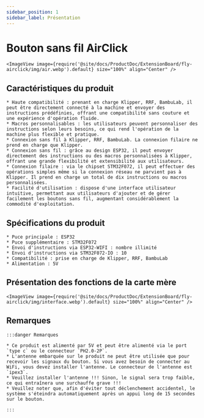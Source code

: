 ```yaml
---
sidebar_position: 1
sidebar_label: Présentation
---
```


# Bouton sans fil AirClick
    <ImageView image={require('@site/docs/ProductDoc/ExtensionBoard/fly-airclick/img/air.webp').default} size="100%" align="Center" />



## Caractéristiques du produit

    * Haute compatibilité : prenant en charge Klipper, RRF, BambuLab, il peut être directement connecté à la machine et envoyer des instructions prédéfinies, offrant une compatibilité sans couture et une expérience d'opération fluide.
    * Macros personnalisables : les utilisateurs peuvent personnaliser des instructions selon leurs besoins, ce qui rend l'opération de la machine plus flexible et pratique.
    * Connexion sans fil à Klipper, RRF, BambuLab. La connexion filaire ne prend en charge que Klipper.
    * Connexion sans fil : grâce au design ESP32, il peut envoyer directement des instructions ou des macros personnalisées à Klipper, offrant une grande flexibilité et extensibilité aux utilisateurs.
    * Connexion filaire : via le chipset STM32F072, il peut effectuer des opérations simples même si la connexion réseau ne parvient pas à Klipper. Il prend en charge un total de dix instructions ou macros personnalisées.
    * Facilité d'utilisation : dispose d'une interface utilisateur intuitive, permettant aux utilisateurs d'ajouter et de gérer facilement les boutons sans fil, augmentant considérablement la commodité d'exploitation.

## Spécifications du produit

    * Puce principale : ESP32
    * Puce supplémentaire : STM32F072
    * Envoi d'instructions via ESP32-WIFI : nombre illimité
    * Envoi d'instructions via STM32F072-IO : 10
    * Compatibilité : prise en charge de Klipper, RRF, BambuLab
    * Alimentation : 5V

## Présentation des fonctions de la carte mère
    <ImageView image={require('@site/docs/ProductDoc/ExtensionBoard/fly-airclick/img/interface.webp').default} size="100%" align="Center" />

## Remarques

    :::danger Remarques

    * Ce produit est alimenté par 5V et peut être alimenté via le port `type c` ou le connecteur `PH2.0-2P`.
    * L'antenne embarquée sur le produit ne peut être utilisée que pour recevoir les signaux du bouton. Si vous avez besoin de connecter au WiFi, vous devez installer l'antenne. Le connecteur de l'antenne est `ipex3`.
    * Veuillez installer l'antenne !!! Sinon, le signal sera trop faible, ce qui entraînera une surchauffe grave !!!
    * Veuillez noter que, afin d'éviter tout déclenchement accidentel, le système s'éteindra automatiquement après un appui long de 15 secondes sur le bouton.

    :::